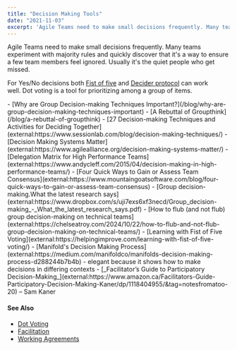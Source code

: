 ```yaml
---
title: "Decision Making Tools"
date: "2021-11-03"
excerpt: 'Agile Teams need to make small decisions frequently. Many teams experiment with majority'
---
```


Agile Teams need to make small decisions frequently. Many teams experiment with majority rules and quickly discover that it's a way to ensure a few team members feel ignored. Usually it's the quiet people who get missed.

For Yes/No decisions both [Fist of five](external:https://helpingimprove.com/learning-with-fist-of-five-voting/) and [Decider protocol](external:https://thecoreprotocols.org/protocols/decider.html) can work well. Dot voting is a tool for prioritizing among a group of items.

<LinkList heading = "Agile Pain Relief Blog Entries">
- [Why are Group Decision-making Techniques Important?](/blog/why-are-group-decision-making-techniques-important)<LinkList heading = "Agile Pain Relief Blog Entries">
- [A Rebuttal of Groupthink](/blog/a-rebuttal-of-groupthink)
</LinkList>

<HighlightBox heading="Resource Links" variant="resourceLinks">
- [27 Decision-making Techniques and Activities for Deciding Together](external:https://www.sessionlab.com/blog/decision-making-techniques/)
- [Decision Making Systems Matter](external:https://www.agilealliance.org/decision-making-systems-matter/)
- [Delegation Matrix for High Performance Teams](external:https://www.andycleff.com/2015/04/decision-making-in-high-performance-teams/)
- [Four Quick Ways to Gain or Assess Team Consensus](external:https://www.mountaingoatsoftware.com/blog/four-quick-ways-to-gain-or-assess-team-consensus)
- [Group decision-making.What the latest research says](external:https://www.dropbox.com/s/uji7exs6xf3necd/Group_decision-making_-_What_the_latest_research_says.pdf)
- [How to flub (and not flub) group decision-making on technical teams](external:https://chelseatroy.com/2024/10/22/how-to-flub-and-not-flub-group-decision-making-on-technical-teams/)
- [Learning with Fist of Five Voting](external:https://helpingimprove.com/learning-with-fist-of-five-voting/)
- [Manifold's Decision Making Process](external:https://medium.com/manifoldco/manifolds-decision-making-process-d288244b7b4b) - elegant because it shows how to make decisions in differing contexts
</HighlightBox>

<HighlightBox heading="Related Books" variant="relatedBooks">
- [_Facilitator’s Guide to Participatory Decision-Making_](external:https://www.amazon.ca/Facilitators-Guide-Participatory-Decision-Making-Kaner/dp/1118404955/&tag=notesfromatoo-20) – Sam Kaner
</HighlightBox>

#### See Also

- [Dot Voting](/glossary/dot-voting)
- [Facilitation](/glossary/facilitation)
- [Working Agreements](/glossary/working-agreements)
